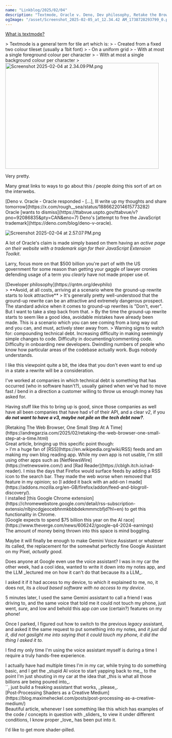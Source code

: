 ```yaml
---
name: "Linkblog/2025/02/04"
description: "Textmode, Oracle v. Deno, Dev philosophy, Retake the Browser, More billions being spent on AI, creative shaders."
ogImage: "/asset/Screenshot_2025-02-05_at_12.34.42 AM_1738728293799_0.png"
---
```


[What is textmode?](https://polyducks.co.uk/pages/what-is-textmode/)

<div class="ml-[calc(1*1rem)] mb-8">
> Textmode is a general term for tile art which is:
> - Created from a fixed two colour tileset (usually a 1bit font)
> - On a uniform grid
> - With at most a single foreground colour per character
> - With at most a single background colour per character
> <img src='/asset/Screenshot_2025-02-04_at_2.34.09 PM_1738692254214_0.png' alt='Screenshot 2025-02-04 at 2.34.09 PM.png' height='331' width='479' />

Very pretty.

Many great links to ways to go about this / people doing this sort of art on the interwebs.

</div>
[Deno v. Oracle - Oracle responded - [...], Ill write up my thoughts and share tomorrow](https://x.com/rough__sea/status/1886622014615773282)

<div class="ml-[calc(1*1rem)] mb-8">
Oracle [wants to dismiss](https://ttabvue.uspto.gov/ttabvue/v?pno=92086835&pty=CAN&eno=7) Deno's [attempt to free the JavaScript trademark](https://deno.com/blog/deno-v-oracle).

![Screenshot 2025-02-04 at 2.57.07 PM.png](/asset/Screenshot_2025-02-04_at_2.57.07 PM_1738693630269_0.png)

A lot of Oracle's claim is made simply based on them having an _active page on their website with a trademark sign for their JavaScript Extension Toolkit_.

Larry, focus more on that $500 billion you're part of with the US government for some reason than getting your gaggle of lawyer cronies defending usage of a term you _clearly_ have not made proper use of.

</div>
[Developer philosophy](https://qntm.org/devphilo)

<div class="ml-[calc(1*1rem)] mb-8">
> **Avoid, at all costs, arriving at a scenario where the ground-up rewrite starts to look attractive**
> It's generally pretty well-understood that the ground-up rewrite can be an attractive and extremely dangerous prospect. The standard advice when it comes to ground-up rewrites is "Don't, ever". But I want to take a step back from that.
> By the time the ground-up rewrite starts to seem like a good idea, avoidable mistakes have already been made. This is a scenario which you can see coming from a long way out and you can, and must, actively steer away from.
> Warning signs to watch for: compounding technical debt. Increasing difficulty in making seemingly simple changes to code. Difficulty in documenting/commenting code. Difficulty in onboarding new developers. Dwindling numbers of people who know how particular areas of the codebase actually work. Bugs nobody understands.

I like this viewpoint quite a bit, the idea that you don't even want to end up in a state a rewrite will be a consideration.

I've worked at companies in which technical debt is something that has occurred (who in software hasn't?), usually gained when we've had to move fast / bend in a direction a customer willing to throw us enough money has asked for.

Having stuff like this to bring up is good, since those companies as well have all been companies that have had _v1_ of their API, and a clear _v2_, if you _**do not want to have a v3, maybe not pile on the tech debt now?**_.

</div>
[Retaking The Web Browser, One Small Step At A Time](https://andregarzia.com/2025/02/retaking-the-web-browser-one-small-step-at-a-time.html)

<div class="ml-[calc(1*1rem)] mb-8">
Great article, bringing up this specific point though:

<div class="ml-[calc(2*1rem)] mb-8">
> I'm a huge fan of [RSS](https://en.wikipedia.org/wiki/RSS) feeds and am making my own blog reading app. While my own app is not usable, I'm still using other apps such as [NetNewsWire](https://netnewswire.com/) and [Rad Reader](https://cblgh.itch.io/rad-reader). I miss the days that Firefox would surface feeds by adding a RSS icon to the search bar. They made the web worse when removed that feature in my opinion; so [I added it back with an add-on I made](https://addons.mozilla.org/en-GB/firefox/addon/feed-and-blogroll-discovery/).

</div>
I installed [this Google Chrome extension](https://chromewebstore.google.com/detail/rss-subscription-extensio/nlbjncdgjeocebhnmkbbbdekmmmcbfjd?hl=en) to get this functionality in Chrome.

</div>
[Google expects to spend $75 billion this year on the AI race](https://www.theverge.com/news/606242/google-q4-2024-earnings)

<div class="ml-[calc(1*1rem)] mb-8">
The amount of money being thrown into this space is mind boggling.

Maybe it will finally be enough to make Gemini Voice Assistant or whatever its called, the replacement for the somewhat perfectly fine Google Assistant on my Pixel, _actually good_.

<div class="ml-[calc(2*1rem)] mb-8">
Does anyone at Google even use the voice assistant? I was in my car the other week, had a cool idea, wanted to write it down into my notes app, and the LLM _lectured me on how it can't do that because its a LLM_.

I asked it if it had access to my device, to which it explained to me, no, it does not, its a _cloud based software with no access to my device_.

5 minutes later, I used the same Gemini assistant to call a friend I was driving to, and the same voice that told me it could not touch my phone, just went, _sure_, and low and behold this app _can_ use (certain?) features on my phone!

<div class="w-full h-4"></div>

Once I parked, I figured out how to switch to the previous _legacy_ assistant, and asked it the same request to put something into my notes, and _it just did it, did not gaslight me into saying that it could touch my phone, it did the thing I asked it to._

I find my only time I'm using the voice assistant myself is during a time I require a truly hands-free experience.

<div class="ml-[calc(3*1rem)] mb-8">
I actually have had multiple times I'm in my car, while trying to do something basic, and I get the _stupid AI voice to start yapping back to me_, to the point I'm just shouting in my car at the idea that _this is what all those billions are being poured into_.

</div>
`</endrant>`, just build a freaking assistant that works, _please_.

</div>
</div>
[Post-Processing Shaders as a Creative Medium](https://blog.maximeheckel.com/posts/post-processing-as-a-creative-medium/)

<div class="ml-[calc(1*1rem)] mb-8">
Beautiful article, whenever I see something like this which has examples of the code / concepts in question with _sliders_ to view it under different conditions, I know proper _love_ has been put into it.

I'd like to get more shader-pilled.

</div>
